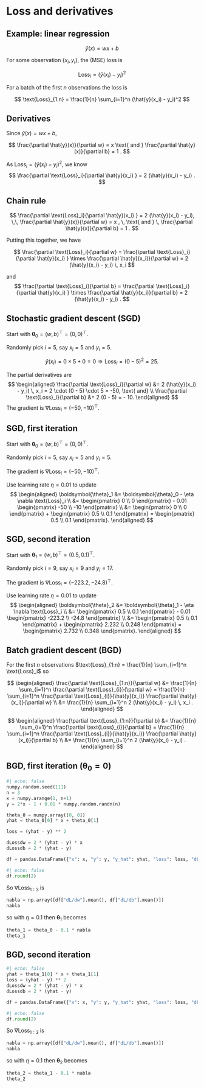 # Loss and derivatives {background-image="unsw-yellow-shape.png" data-visibility="uncounted"}

## Example: linear regression

$$
\hat{y}(x) = w x + b
$$

For some observation $\{ x_i, y_i \}$, the (MSE) loss is

$$ 
\text{Loss}_i = (\hat{y}(x_i) - y_i)^2
$$

For a batch of the first $n$ observations the loss is

$$ 
\text{Loss}_{1:n} = \frac{1}{n} \sum_{i=1}^n (\hat{y}(x_i) - y_i)^2
$$

## Derivatives

Since $\hat{y}(x) = w x + b$,

$$
\frac{\partial \hat{y}(x)}{\partial w} = x \text{ and }
\frac{\partial \hat{y}(x)}{\partial b} = 1 .
$$

As $\text{Loss}_i = (\hat{y}(x_i) - y_i)^2$, we know
$$
\frac{\partial \text{Loss}_i}{\partial \hat{y}(x_i) } = 2 (\hat{y}(x_i) - y_i) .
$$

## Chain rule

$$
\frac{\partial \text{Loss}_i}{\partial \hat{y}(x_i) } = 2 (\hat{y}(x_i) - y_i), \,\,
\frac{\partial \hat{y}(x)}{\partial w} = x , \, \text{ and } \,
\frac{\partial \hat{y}(x)}{\partial b} = 1 .
$$

Putting this together, we have

$$
\frac{\partial \text{Loss}_i}{\partial w}
= \frac{\partial \text{Loss}_i}{\partial \hat{y}(x_i) }
  \times \frac{\partial \hat{y}(x_i)}{\partial w}
= 2 (\hat{y}(x_i) - y_i) \, x_i 
$$

and
$$
\frac{\partial \text{Loss}_i}{\partial b}
= \frac{\partial \text{Loss}_i}{\partial \hat{y}(x_i) }
  \times \frac{\partial \hat{y}(x_i)}{\partial b}
= 2 (\hat{y}(x_i) - y_i) .
$$

## Stochastic gradient descent (SGD)

Start with $\boldsymbol{\theta}_0 = (w, b)^\top = (0, 0)^\top$.

Randomly pick $i=5$, say $x_i = 5$ and $y_i = 5$.

::: fragment
$$
\hat{y}(x_i) = 0 \times 5 + 0 = 0 \Rightarrow \text{Loss}_i = (0 - 5)^2 = 25.
$$
:::
::: fragment
The partial derivatives are
$$
\begin{aligned}
\frac{\partial \text{Loss}_i}{\partial w} 
&= 2 (\hat{y}(x_i) - y_i) \, x_i = 2 \cdot (0 - 5) \cdot 5 = -50, \text{ and} \\
\frac{\partial \text{Loss}_i}{\partial b}
&= 2 (0 - 5) = - 10.
\end{aligned}
$$
The gradient is $\nabla \text{Loss}_i = (-50, -10)^\top$.
:::

## SGD, first iteration

Start with $\boldsymbol{\theta}_0 = (w, b)^\top = (0, 0)^\top$.

Randomly pick $i=5$, say $x_i = 5$ and $y_i = 5$.

The gradient is $\nabla \text{Loss}_i = (-50, -10)^\top$.

Use learning rate $\eta = 0.01$ to update 
$$
\begin{aligned}
\boldsymbol{\theta}_1
&= \boldsymbol{\theta}_0 - \eta \nabla \text{Loss}_i \\
&= \begin{pmatrix} 0 \\ 0 \end{pmatrix} - 0.01 \begin{pmatrix} -50 \\ -10 \end{pmatrix} \\
&= \begin{pmatrix} 0 \\ 0 \end{pmatrix} + \begin{pmatrix} 0.5 \\ 0.1 \end{pmatrix} = \begin{pmatrix} 0.5 \\ 0.1 \end{pmatrix}.
\end{aligned}
$$

## SGD, second iteration

Start with $\boldsymbol{\theta}_1 = (w, b)^\top = (0.5, 0.1)^\top$.

Randomly pick $i=9$, say $x_i = 9$ and $y_i = 17$.

The gradient is $\nabla \text{Loss}_i = (-223.2, -24.8)^\top$.

Use learning rate $\eta = 0.01$ to update 
$$
\begin{aligned}
\boldsymbol{\theta}_2
&= \boldsymbol{\theta}_1 - \eta \nabla \text{Loss}_i \\
&= \begin{pmatrix} 0.5 \\ 0.1 \end{pmatrix} - 0.01 \begin{pmatrix} -223.2 \\ -24.8 \end{pmatrix} \\
&= \begin{pmatrix} 0.5 \\ 0.1 \end{pmatrix} + \begin{pmatrix} 2.232 \\ 0.248 \end{pmatrix} = \begin{pmatrix} 2.732 \\ 0.348 \end{pmatrix}.
\end{aligned}
$$

## Batch gradient descent (BGD)

For the first $n$ observations 
$\text{Loss}_{1:n} = \frac{1}{n} \sum_{i=1}^n \text{Loss}_i$
so

$$
\begin{aligned}
\frac{\partial \text{Loss}_{1:n}}{\partial w}
&= \frac{1}{n} \sum_{i=1}^n \frac{\partial \text{Loss}_{i}}{\partial w}
= \frac{1}{n} \sum_{i=1}^n \frac{\partial \text{Loss}_{i}}{\hat{y}(x_i)} \frac{\partial \hat{y}(x_i)}{\partial w} \\
&= \frac{1}{n} \sum_{i=1}^n 2 (\hat{y}(x_i) - y_i) \, x_i .
\end{aligned}
$$

$$
\begin{aligned}
\frac{\partial \text{Loss}_{1:n}}{\partial b}
&= \frac{1}{n} \sum_{i=1}^n \frac{\partial \text{Loss}_{i}}{\partial b}
= \frac{1}{n} \sum_{i=1}^n \frac{\partial \text{Loss}_{i}}{\hat{y}(x_i)} \frac{\partial \hat{y}(x_i)}{\partial b} \\
&= \frac{1}{n} \sum_{i=1}^n 2 (\hat{y}(x_i) - y_i) .
\end{aligned}
$$

## BGD, first iteration ($\boldsymbol{\theta}_0 = \boldsymbol{0}$)

```python
#| echo: false
numpy.random.seed(111) 
n = 3 
x = numpy.arange(1, n+1)
y = 2*x - 1 + 0.01 * numpy.random.randn(n)

theta_0 = numpy.array([0, 0])
yhat = theta_0[0] * x + theta_0[1]

loss = (yhat - y) ** 2

dLossdw = 2 * (yhat - y) * x
dLossdb = 2 * (yhat - y)

df = pandas.DataFrame({"x": x, "y": y, "y_hat": yhat, "loss": loss, "dL/dw": dLossdw, "dL/db": dLossdb})
```

```python
#| echo: false
df.round(2)
```

So $\nabla \text{Loss}_{1:3}$ is
```python
nabla = np.array([df["dL/dw"].mean(), df["dL/db"].mean()])
nabla 
```
so with $\eta = 0.1$ then $\boldsymbol{\theta}_1$ becomes
```python
theta_1 = theta_0 - 0.1 * nabla
theta_1
```

## BGD, second iteration

```python
#| echo: false
yhat = theta_1[0] * x + theta_1[1]
loss = (yhat - y) ** 2
dLossdw = 2 * (yhat - y) * x
dLossdb = 2 * (yhat - y)

df = pandas.DataFrame({"x": x, "y": y, "y_hat": yhat, "loss": loss, "dL/dw": dLossdw, "dL/db": dLossdb})
```

```python
#| echo: false
df.round(2)
```

So $\nabla \text{Loss}_{1:3}$ is
```python
nabla = np.array([df["dL/dw"].mean(), df["dL/db"].mean()])
nabla 
```
so with $\eta = 0.1$ then $\boldsymbol{\theta}_2$ becomes
```python
theta_2 = theta_1 - 0.1 * nabla
theta_2
```
